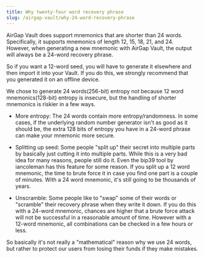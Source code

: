 ```yaml
---
title: Why twenty-four word recovery phrase
slug: /airgap-vault/why-24-word-recovery-phrase
---
```


AirGap Vault does support mnemonics that are shorter than 24 words. Specifically, it supports mnemonics of length 12, 15, 18, 21, and 24. However, when generating a new mnemonic with AirGap Vault, the output will always be a 24-word recovery phrase.

So if you want a 12-word seed, you will have to generate it elsewhere and then import it into your Vault. If you do this, we strongly recommend that you generated it on an offline device.

We chose to generate 24 words(256-bit) entropy not because 12 word mnemonics(128-bit) entropy is insecure, but the handling of shorter mnemonics is riskier in a few ways.

- More entropy: The 24 words contain more entropy/randomness. In some cases, if the underlying random number generator isn't as good as it should be, the extra 128 bits of entropy you have in a 24-word phrase can make your mnemonic more secure.

- Splitting up seed: Some people "split up" their secret into multiple parts by basically just cutting it into multiple parts. While this is a very bad idea for many reasons, people still do it. Even the bip39 tool by iancoleman has this feature for some reason. If you split up a 12 word mnemonic, the time to brute force it in case you find one part is a couple of minutes. With a 24 word mnemonic, it's still going to be thousands of years.

- Unscramble: Some people like to "swap" some of their words or "scramble" their recovery phrase when they write it down. If you do this with a 24-word mnemonic, chances are higher that a brute force attack will not be successful in a reasonable amount of time. However with a 12-word mnemonic, all combinations can be checked in a few hours or less.

So basically it's not really a "mathematical" reason why we use 24 words, but rather to protect our users from losing their funds if they make mistakes.
